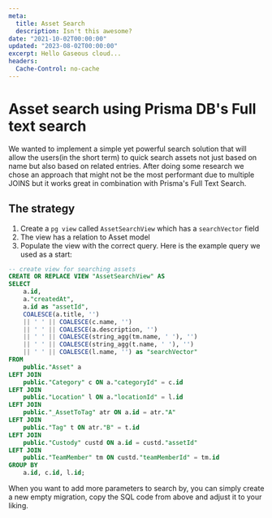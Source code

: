 ---
meta:
  title: Asset Search
  description: Isn't this awesome?
date: "2021-10-02T00:00:00"
updated: "2023-08-02T00:00:00"
excerpt: Hello Gaseous cloud...
headers:
  Cache-Control: no-cache
---

# Asset search using Prisma DB's Full text search

We wanted to implement a simple yet powerful search solution that will allow the users(in the short term) to quick search assets not just based on name but also based on related entries.
After doing some research we chose an approach that might not be the most performant due to multiple JOINS but it works great in combination with Prisma's Full Text Search.

## The strategy

1. Create a `pg view` called `AssetSearchView` which has a `searchVector` field
2. The view has a relation to Asset model
3. Populate the view with the correct query. Here is the example query we used as a start:

```sql
-- create view for searching assets
CREATE OR REPLACE VIEW "AssetSearchView" AS
SELECT
    a.id,
    a."createdAt",
    a.id as "assetId",
    COALESCE(a.title, '')
    || ' ' || COALESCE(c.name, '')
    || ' ' || COALESCE(a.description, '')
    || ' ' || COALESCE(string_agg(tm.name, ' '), '')
    || ' ' || COALESCE(string_agg(t.name, ' '), '')
    || ' ' || COALESCE(l.name, '') as "searchVector"
FROM
    public."Asset" a
LEFT JOIN
    public."Category" c ON a."categoryId" = c.id
LEFT JOIN
    public."Location" l ON a."locationId" = l.id
LEFT JOIN
    public."_AssetToTag" atr ON a.id = atr."A"
LEFT JOIN
    public."Tag" t ON atr."B" = t.id
LEFT JOIN
    public."Custody" custd ON a.id = custd."assetId"
LEFT JOIN
    public."TeamMember" tm ON custd."teamMemberId" = tm.id
GROUP BY
    a.id, c.id, l.id;
```

When you want to add more parameters to search by, you can simply create a new empty migration, copy the SQL code from above and adjust it to your liking.
